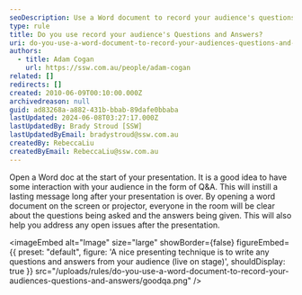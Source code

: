 ```yaml
---
seoDescription: Use a Word document to record your audience's questions and answers during presentations.
type: rule
title: Do you use record your audience's Questions and Answers?
uri: do-you-use-a-word-document-to-record-your-audiences-questions-and-answers
authors:
  - title: Adam Cogan
    url: https://ssw.com.au/people/adam-cogan
related: []
redirects: []
created: 2010-06-09T00:10:00.000Z
archivedreason: null
guid: ad83268a-a882-431b-bbab-89dafe0bbaba
lastUpdated: 2024-06-08T03:27:17.000Z
lastUpdatedBy: Brady Stroud [SSW]
lastUpdatedByEmail: bradystroud@ssw.com.au
createdBy: RebeccaLiu
createdByEmail: RebeccaLiu@ssw.com.au
---
```


Open a Word doc at the start of your presentation. It is a good idea to have some interaction with your audience in the form of Q&A. This will instill a lasting message long after your presentation is over.
By opening a word document on the screen or projector, everyone in the room will be clear about the questions being asked and the answers being given. This will also help you address any open issues after the presentation.


<imageEmbed
  alt="Image"
  size="large"
  showBorder={false}
  figureEmbed={{
    preset: "default",
    figure: 'A nice presenting technique is to write any questions and answers from your audience (live on stage)',
    shouldDisplay: true
  }}
  src="/uploads/rules/do-you-use-a-word-document-to-record-your-audiences-questions-and-answers/goodqa.png"
/>
